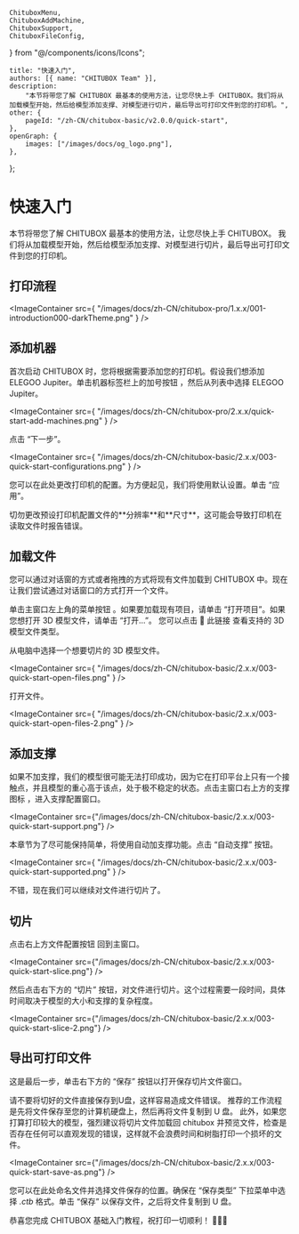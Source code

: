 	ChituboxMenu,
	ChituboxAddMachine,
	ChituboxSupport,
	ChituboxFileConfig,
} from "@/components/icons/Icons";

	title: "快速入门",
	authors: [{ name: "CHITUBOX Team" }],
	description:
		"本节将带您了解 CHITUBOX 最基本的使用方法，让您尽快上手 CHITUBOX。我们将从加载模型开始，然后给模型添加支撑、对模型进行切片，最后导出可打印文件到您的打印机。",
	other: {
		pageId: "/zh-CN/chitubox-basic/v2.0.0/quick-start",
	},
	openGraph: {
		images: ["/images/docs/og_logo.png"],
	},
};

# 快速入门

本节将带您了解 CHITUBOX 最基本的使用方法，让您尽快上手 CHITUBOX。 我们将从加载模型开始，然后给模型添加支撑、对模型进行切片，最后导出可打印文件到您的打印机。

## 打印流程

<ImageContainer
	src={
		"/images/docs/zh-CN/chitubox-pro/1.x.x/001-introduction000-darkTheme.png"
	}
/>

## 添加机器

首次启动 CHITUBOX 时，您将根据需要添加您的打印机。假设我们想添加 ELEGOO Jupiter。单击机器标签栏上的加号按钮 <ChituboxAddMachine size={24} />，然后从列表中选择 ELEGOO Jupiter。

<ImageContainer
	src={
		"/images/docs/zh-CN/chitubox-pro/2.x.x/quick-start-add-machines.png"
	}
/>

点击 “下一步”。

<ImageContainer
	src={
		"/images/docs/zh-CN/chitubox-basic/2.x.x/003-quick-start-configurations.png"
	}
/>

您可以在此处更改打印机的配置。为方便起见，我们将使用默认设置。单击 “应用”。

<Admonition type="warning" title="警告">
	切勿更改预设打印机配置文件的**分辨率**和**尺寸**，这可能会导致打印机在读取文件时报告错误。
</Admonition>

## 加载文件

您可以通过对话窗的方式或者拖拽的方式将现有文件加载到 CHITUBOX 中。现在让我们尝试通过对话窗口的方式打开一个文件。

单击主窗口左上角的菜单按钮 <ChituboxMenu size={24} />。如果要加载现有项目，请单击 “打开项目”。如果您想打开 3D 模型文件，请单击 “打开...”。 您可以点击 <NextLink href="/zh-CN/chitubox-basic/latest/introduction#supported-file-formats">🔗 此链接</NextLink> 查看支持的 3D 模型文件类型。

从电脑中选择一个想要切片的 3D 模型文件。

<ImageContainer
	src={
		"/images/docs/zh-CN/chitubox-basic/2.x.x/003-quick-start-open-files.png"
	}
/>

打开文件。

<ImageContainer
	src={
		"/images/docs/zh-CN/chitubox-basic/2.x.x/003-quick-start-open-files-2.png"
	}
/>

## 添加支撑

如果不加支撑，我们的模型很可能无法打印成功，因为它在打印平台上只有一个接触点，并且模型的重心高于该点，处于极不稳定的状态。点击主窗口右上方的支撑图标 <ChituboxSupport size={24} />，进入支撑配置窗口。

<ImageContainer
	src={"/images/docs/zh-CN/chitubox-basic/2.x.x/003-quick-start-support.png"}
/>

本章节为了尽可能保持简单，将使用自动加支撑功能。点击 “自动支撑” 按钮。

<ImageContainer
	src={
		"/images/docs/zh-CN/chitubox-basic/2.x.x/003-quick-start-supported.png"
	}
/>

不错，现在我们可以继续对文件进行切片了。

## 切片

点击右上方文件配置按钮 <ChituboxFileConfig size={24} /> 回到主窗口。

<ImageContainer
	src={"/images/docs/zh-CN/chitubox-basic/2.x.x/003-quick-start-slice.png"}
/>

然后点击右下方的 “切片” 按钮，对文件进行切片。这个过程需要一段时间，具体时间取决于模型的大小和支撑的复杂程度。

<ImageContainer
	src={"/images/docs/zh-CN/chitubox-basic/2.x.x/003-quick-start-slice-2.png"}
/>

## 导出可打印文件

这是最后一步，单击右下方的 “保存” 按钮以打开保存切片文件窗口。

<Admonition type="warning" title="警告">
	请不要将切好的文件直接保存到U盘，这样容易造成文件错误。
	推荐的工作流程是先将文件保存至您的计算机硬盘上，然后再将文件复制到 U 盘。
	此外，如果您打算打印较大的模型，强烈建议将切片文件加载回 chitubox
	并预览文件，检查是否存在任何可以直观发现的错误，这样就不会浪费时间和树脂打印一个损坏的文件。
</Admonition>

<ImageContainer
	src={"/images/docs/zh-CN/chitubox-basic/2.x.x/003-quick-start-save-as.png"}
/>

您可以在此处命名文件并选择文件保存的位置。确保在 “保存类型” 下拉菜单中选择 _.ctb_ 格式。单击 “保存” 以保存文件，之后将文件复制到 U 盘。

恭喜您完成 CHITUBOX 基础入门教程，祝打印一切顺利！ 🎉🎉🎉
